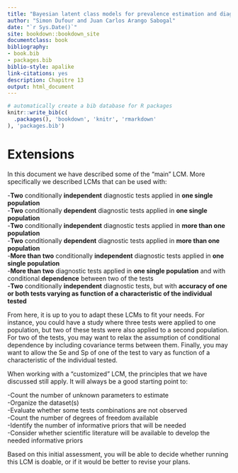 ```yaml
---
title: "Bayesian latent class models for prevalence estimation and diagnostic test evaluation"
author: "Simon Dufour and Juan Carlos Arango Sabogal"
date: "`r Sys.Date()`"
site: bookdown::bookdown_site
documentclass: book
bibliography:
- book.bib
- packages.bib
biblio-style: apalike
link-citations: yes
description: Chapitre 13
output: html_document
---
```


```r
# automatically create a bib database for R packages
knitr::write_bib(c(
  .packages(), 'bookdown', 'knitr', 'rmarkdown'
), 'packages.bib')
```


# Extensions

In this document we have described some of the "main" LCM. More specifically we described LCMs that can be used with:  
  
  -**Two** conditionally **independent** diagnostic tests applied in **one single population**  
  -**Two** conditionally **dependent** diagnostic tests applied in **one single population**  
  -**Two** conditionally **independent** diagnostic tests applied in **more than one population**  
  -**Two** conditionally **dependent** diagnostic tests applied in **more than one population**  
  -**More than two** conditionally **independent** diagnostic tests applied in **one single population**  
  -**More than two** diagnostic tests applied in **one single population** and with conditional **dependence** between two of the tests  
  -**Two** conditionally **independent** diagnostic tests, but with **accuracy of one or both tests varying as function of a characteristic of the individual tested**    
    
From here, it is up to you to adapt these LCMs to fit your needs. For instance, you could have a study where three tests were applied to one population, but two of these tests were also applied to a second population. For two of the tests, you may want to relax the assumption of conditional dependence by including covariance terms between them. Finally, you may want to allow the Se and Sp of one of the test to vary as function of a characteristic of the individual tested.  
  
When working with a "customized" LCM, the principles that we have discussed still apply. It will always be a good starting point to:  
  
  -Count the number of unknown parameters to estimate  
  -Organize the dataset(s)  
  -Evaluate whether some tests combinations are not observed  
  -Count the number of degrees of freedom available  
  -Identify the number of informative priors that will be needed  
  -Consider whether scientific literature will be available to develop the needed informative priors
    
Based on this initial assessment, you will be able to decide whether running this LCM is doable, or if it would be better to revise your plans.
  
  